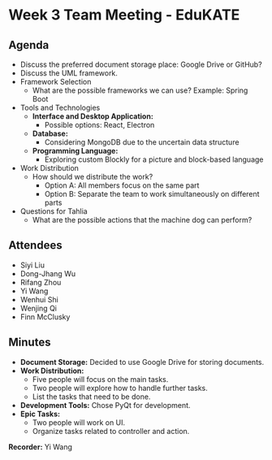 # Week 3 Team Meeting - EduKATE

## Agenda
- Discuss the preferred document storage place: Google Drive or GitHub?
- Discuss the UML framework.
- Framework Selection
  - What are the possible frameworks we can use? Example: Spring Boot
- Tools and Technologies
  - **Interface and Desktop Application:**
    - Possible options: React, Electron
  - **Database:**
    - Considering MongoDB due to the uncertain data structure
  - **Programming Language:**
    - Exploring custom Blockly for a picture and block-based language
- Work Distribution
  - How should we distribute the work?
    - Option A: All members focus on the same part
    - Option B: Separate the team to work simultaneously on different parts
- Questions for Tahlia
  - What are the possible actions that the machine dog can perform?


## Attendees
- Siyi Liu
- Dong-Jhang Wu
- Rifang Zhou
- Yi Wang
- Wenhui Shi
- Wenjing Qi
- Finn McClusky


## Minutes
- **Document Storage:** Decided to use Google Drive for storing documents.
- **Work Distribution:**
  - Five people will focus on the main tasks.
  - Two people will explore how to handle further tasks.
  - List the tasks that need to be done.
- **Development Tools:** Chose PyQt for development.
- **Epic Tasks:**
  - Two people will work on UI.
  - Organize tasks related to controller and action.

**Recorder:** Yi Wang
